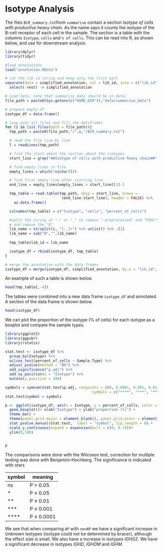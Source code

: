 # Isotype Analysis 

The files `BCR_summary.txt`from `summarise` contain a section *Isotype of cells with productive heavy chain*. As the name says it counts the isotype of the B-cell receptor of each cell in the sample. The section is a table with the columns `Isotype`, `cells` and `% of cells`. This can be read into R, as shown below, and use for downstream analysis.
```r
library(dplyr)
library(tidyr)

#load annotations
load("annotation.RData")

# cut the lib id string and keep only the first part
separate(data = simplified_annotation, col = lib_id, into = c("lib_id", "rest"), extra = "merge") %>%
  select(-rest) -> simplified_annotation

# Load data, note that summarise_data should be in data/
file_path = paste0(Sys.getenv(c("HOME_DIR")),"data/summarise_data")

# prepare empty df
isotype_df = data.frame()

# loop over all files and fill the dataframes
for (i in list.files(path = file_path)){
  tmp_path = paste0(file_path,"/",i,"/BCR_summary.txt")

  # read the file line by line
  l = readLines(tmp_path)

  # find the start about the section about the isotypes
  start_line = grep("##Isotype of cells with productive heavy chain##",l)+2

  # find empty lines in file
  empty_lines = which(!nzchar(l))

  # find first empty line after starting line
  end_line = empty_lines[empty_lines > start_line][1]-1

  tmp_table = read.table(tmp_path, skip = start_line, nrows =
                          (end_line-start_line), header = FALSE) %>%
    as.data.frame()

  colnames(tmp_table) = c("Isotype", "cells", "percent_of_cells")

  #split the string at "-" or "_" to remove "-preprocessed" and "POOL*"
  # and remove the "B"
  lib_name = strsplit(i, "[-_]+") %>% unlist() %>% .[1]
  lib_name = sub("B","",lib_name)
  
  tmp_table$lib_id = lib_name

  isotype_df = rbind(isotype_df, tmp_table)
}

# merge the annotation with the data frames
isotype_df = merge(isotype_df, simplified_annotation, by.x = "lib_id", by.y = "lib_id")
```

An example of such a table is shown below.
```r
head(tmp_table[,-4])
```
The tables were combined into a new data frame `isotype_df` and annotated. A section of the data frame is shown below.
```r
head(isotype_df)
```
We can plot the proportion of the isotype (% of cells) for each isotype as a boxplot and compare the sample types.

```r
library(ggplot2)
library(ggpubr)
library(rstatix)

stat.test <- isotype_df %>%
  group_by(Isotype) %>%
  wilcox_test(percent_of_cells ~ Sample.Type) %>%
  adjust_pvalue(method = "BH") %>%
  add_significance("p.adj") %>%
  add_xy_position(x = "Isotype") %>%
  mutate(y.position = 100)
```

```r
symbols = symnum(stat.test$p.adj, cutpoints = c(0, 0.0001, 0.001, 0.01, 0.05, 1),
                                        symbols = c("****", "***", "**", "*", "ns"))
stat.test$symbol = symbols
```


```r
p <- ggplot(isotype_df, aes(x = Isotype, y = percent_of_cells, color = Sample.Type)) +
  geom_boxplot()+ xlab("Isotype") + ylab("proportion (%)") +
  theme_bw() +
  theme(panel.grid.major = element_blank(), panel.grid.minor = element_blank()) +
  stat_pvalue_manual(stat.test,  label = "symbol", tip.length = 0) +
  scale_y_continuous(expand = expansion(mult = c(0, 0.1)))+
  ylim(0,100)


p
```

The comparisons were done with the Wilcoxon test, correction for multiple testing was done with Benjamini–Hochberg. The significance is indicated with stars 


| symbol | meaning       |
|--------|---------------|
| ns     | P > 0.05      |
| *      | P $\le$ 0.05  |
| **     | P $\le$ 0.01  |
| ***    | P $\le$ 0.001 |
| ****   | P $\le$ 0.0001|


We see that when comparing `AP` with `nonAP` we have a significant increase in *Unknown* isotypes (isotype could not be determined by bracer), although the effect size is small. We also have a increase in isotypes *IGHG2*. We have a significant decrease in isotypes *IGHD*, *IGHDM* and *IGHM*.
